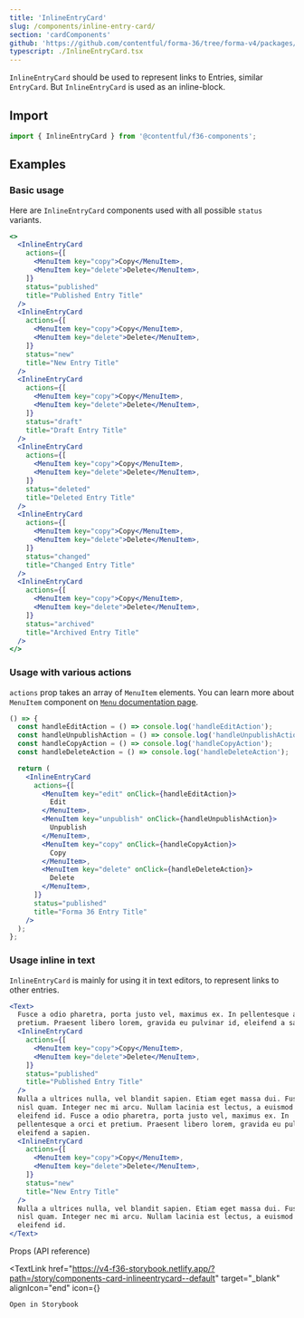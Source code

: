 ```yaml
---
title: 'InlineEntryCard'
slug: /components/inline-entry-card/
section: 'cardComponents'
github: 'https://github.com/contentful/forma-36/tree/forma-v4/packages/components/card/src/inline-entry-card/'
typescript: ./InlineEntryCard.tsx
---
```



`InlineEntryCard` should be used to represent links to Entries, similar `EntryCard`. But `InlineEntryCard` is used as an inline-block.

## Import

```jsx static=true
import { InlineEntryCard } from '@contentful/f36-components';
```

## Examples

### Basic usage

Here are `InlineEntryCard` components used with all possible `status` variants.

```jsx
<>
  <InlineEntryCard
    actions={[
      <MenuItem key="copy">Copy</MenuItem>,
      <MenuItem key="delete">Delete</MenuItem>,
    ]}
    status="published"
    title="Published Entry Title"
  />
  <InlineEntryCard
    actions={[
      <MenuItem key="copy">Copy</MenuItem>,
      <MenuItem key="delete">Delete</MenuItem>,
    ]}
    status="new"
    title="New Entry Title"
  />
  <InlineEntryCard
    actions={[
      <MenuItem key="copy">Copy</MenuItem>,
      <MenuItem key="delete">Delete</MenuItem>,
    ]}
    status="draft"
    title="Draft Entry Title"
  />
  <InlineEntryCard
    actions={[
      <MenuItem key="copy">Copy</MenuItem>,
      <MenuItem key="delete">Delete</MenuItem>,
    ]}
    status="deleted"
    title="Deleted Entry Title"
  />
  <InlineEntryCard
    actions={[
      <MenuItem key="copy">Copy</MenuItem>,
      <MenuItem key="delete">Delete</MenuItem>,
    ]}
    status="changed"
    title="Changed Entry Title"
  />
  <InlineEntryCard
    actions={[
      <MenuItem key="copy">Copy</MenuItem>,
      <MenuItem key="delete">Delete</MenuItem>,
    ]}
    status="archived"
    title="Archived Entry Title"
  />
</>
```

### Usage with various actions

`actions` prop takes an array of `MenuItem` elements. You can learn more about `MenuItem` component on [`Menu` documentation page](/components/menu).

```jsx
() => {
  const handleEditAction = () => console.log('handleEditAction');
  const handleUnpublishAction = () => console.log('handleUnpublishAction');
  const handleCopyAction = () => console.log('handleCopyAction');
  const handleDeleteAction = () => console.log('handleDeleteAction');

  return (
    <InlineEntryCard
      actions={[
        <MenuItem key="edit" onClick={handleEditAction}>
          Edit
        </MenuItem>,
        <MenuItem key="unpublish" onClick={handleUnpublishAction}>
          Unpublish
        </MenuItem>,
        <MenuItem key="copy" onClick={handleCopyAction}>
          Copy
        </MenuItem>,
        <MenuItem key="delete" onClick={handleDeleteAction}>
          Delete
        </MenuItem>,
      ]}
      status="published"
      title="Forma 36 Entry Title"
    />
  );
};
```

### Usage inline in text

`InlineEntryCard` is mainly for using it in text editors, to represent links to other entries.

```jsx
<Text>
  Fusce a odio pharetra, porta justo vel, maximus ex. In pellentesque a orci et
  pretium. Praesent libero lorem, gravida eu pulvinar id, eleifend a sapien.
  <InlineEntryCard
    actions={[
      <MenuItem key="copy">Copy</MenuItem>,
      <MenuItem key="delete">Delete</MenuItem>,
    ]}
    status="published"
    title="Published Entry Title"
  />
  Nulla a ultrices nulla, vel blandit sapien. Etiam eget massa dui. Fusce id
  nisl quam. Integer nec mi arcu. Nullam lacinia est lectus, a euismod purus
  eleifend id. Fusce a odio pharetra, porta justo vel, maximus ex. In
  pellentesque a orci et pretium. Praesent libero lorem, gravida eu pulvinar id,
  eleifend a sapien.
  <InlineEntryCard
    actions={[
      <MenuItem key="copy">Copy</MenuItem>,
      <MenuItem key="delete">Delete</MenuItem>,
    ]}
    status="new"
    title="New Entry Title"
  />
  Nulla a ultrices nulla, vel blandit sapien. Etiam eget massa dui. Fusce id
  nisl quam. Integer nec mi arcu. Nullam lacinia est lectus, a euismod purus
  eleifend id.
</Text>
```

<Stack justifyContent="space-between" marginTop="spacing2Xl" marginBottom="spacingL">
  <Heading id="props-api-reference" as="h2" marginTop="none" marginBottom="none">
    Props (API reference)
  </Heading>

  <TextLink
    href="https://v4-f36-storybook.netlify.app/?path=/story/components-card-inlineentrycard--default"
    target="_blank"
    alignIcon="end"
    icon={<ExternalLinkIcon />}
  >
    Open in Storybook
  </TextLink>
</Stack>

<Props of="InlineEntryCard" />
